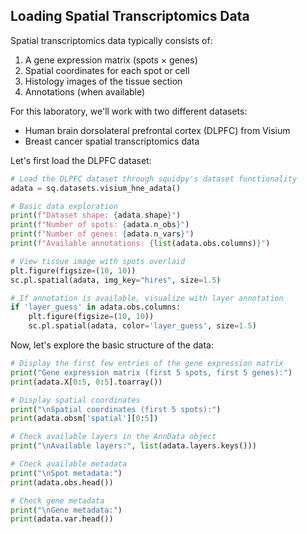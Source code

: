 ## Loading Spatial Transcriptomics Data

Spatial transcriptomics data typically consists of:
1. A gene expression matrix (spots × genes)
2. Spatial coordinates for each spot or cell
3. Histology images of the tissue section
4. Annotations (when available)

For this laboratory, we'll work with two different datasets:
- Human brain dorsolateral prefrontal cortex (DLPFC) from Visium
- Breast cancer spatial transcriptomics data

Let's first load the DLPFC dataset:

```python
# Load the DLPFC dataset through squidpy's dataset functionality
adata = sq.datasets.visium_hne_adata()

# Basic data exploration
print(f"Dataset shape: {adata.shape}")
print(f"Number of spots: {adata.n_obs}")
print(f"Number of genes: {adata.n_vars}")
print(f"Available annotations: {list(adata.obs.columns)}")

# View tissue image with spots overlaid
plt.figure(figsize=(10, 10))
sc.pl.spatial(adata, img_key="hires", size=1.5)

# If annotation is available, visualize with layer annotation
if 'layer_guess' in adata.obs.columns:
    plt.figure(figsize=(10, 10))
    sc.pl.spatial(adata, color='layer_guess', size=1.5)
```

Now, let's explore the basic structure of the data:

```python
# Display the first few entries of the gene expression matrix
print("Gene expression matrix (first 5 spots, first 5 genes):")
print(adata.X[0:5, 0:5].toarray())

# Display spatial coordinates
print("\nSpatial coordinates (first 5 spots):")
print(adata.obsm['spatial'][0:5])

# Check available layers in the AnnData object
print("\nAvailable layers:", list(adata.layers.keys()))

# Check available metadata
print("\nSpot metadata:")
print(adata.obs.head())

# Check gene metadata
print("\nGene metadata:")
print(adata.var.head())